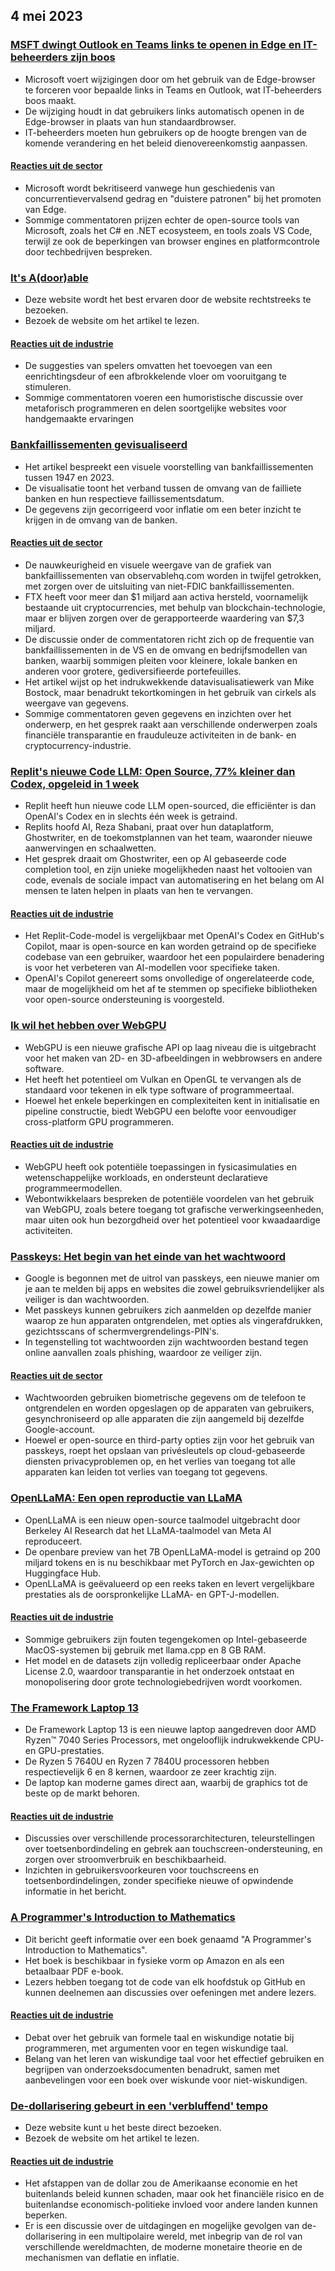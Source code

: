 

<CallToAction />

<Steps>

## 4 mei 2023

### [MSFT dwingt Outlook en Teams links te openen in Edge en IT-beheerders zijn boos](https://www.theverge.com/2023/5/3/23709297/microsoft-edge-force-outlook-teams-web-links-open)

- Microsoft voert wijzigingen door om het gebruik van de Edge-browser te forceren voor bepaalde links in Teams en Outlook, wat IT-beheerders boos maakt.
- De wijziging houdt in dat gebruikers links automatisch openen in de Edge-browser in plaats van hun standaardbrowser.
- IT-beheerders moeten hun gebruikers op de hoogte brengen van de komende verandering en het beleid dienovereenkomstig aanpassen.

#### [Reacties uit de sector](http://news.ycombinator.com/item?id=35800158)

- Microsoft wordt bekritiseerd vanwege hun geschiedenis van concurrentievervalsend gedrag en "duistere patronen" bij het promoten van Edge.
- Sommige commentatoren prijzen echter de open-source tools van Microsoft, zoals het C# en .NET ecosysteem, en tools zoals VS Code, terwijl ze ook de beperkingen van browser engines en platformcontrole door techbedrijven bespreken.

### [It's A(door)able](https://ncase.me/door/)

- Deze website wordt het best ervaren door de website rechtstreeks te bezoeken.
- Bezoek de website om het artikel te lezen.

#### [Reacties uit de industrie](http://news.ycombinator.com/item?id=35800492)

- De suggesties van spelers omvatten het toevoegen van een eenrichtingsdeur of een afbrokkelende vloer om vooruitgang te stimuleren.
- Sommige commentatoren voeren een humoristische discussie over metaforisch programmeren en delen soortgelijke websites voor handgemaakte ervaringen

### [Bankfaillissementen gevisualiseerd](https://observablehq.com/@mbostock/bankfaillissementen)

- Het artikel bespreekt een visuele voorstelling van bankfaillissementen tussen 1947 en 2023.
- De visualisatie toont het verband tussen de omvang van de failliete banken en hun respectieve faillissementsdatum.
- De gegevens zijn gecorrigeerd voor inflatie om een beter inzicht te krijgen in de omvang van de banken.

#### [Reacties uit de sector](http://news.ycombinator.com/item?id=35795975)

- De nauwkeurigheid en visuele weergave van de grafiek van bankfaillissementen van observablehq.com worden in twijfel getrokken, met zorgen over de uitsluiting van niet-FDIC bankfaillissementen.
- FTX heeft voor meer dan $1 miljard aan activa hersteld, voornamelijk bestaande uit cryptocurrencies, met behulp van blockchain-technologie, maar er blijven zorgen over de gerapporteerde waardering van $7,3 miljard.
- De discussie onder de commentatoren richt zich op de frequentie van bankfaillissementen in de VS en de omvang en bedrijfsmodellen van banken, waarbij sommigen pleiten voor kleinere, lokale banken en anderen voor grotere, gediversifieerde portefeuilles.
- Het artikel wijst op het indrukwekkende datavisualisatiewerk van Mike Bostock, maar benadrukt tekortkomingen in het gebruik van cirkels als weergave van gegevens.
- Sommige commentatoren geven gegevens en inzichten over het onderwerp, en het gesprek raakt aan verschillende onderwerpen zoals financiële transparantie en frauduleuze activiteiten in de bank- en cryptocurrency-industrie.

### [Replit's nieuwe Code LLM: Open Source, 77% kleiner dan Codex, opgeleid in 1 week](https://www.latent.space/p/reza-shabani#details)

- Replit heeft hun nieuwe code LLM open-sourced, die efficiënter is dan OpenAI's Codex en in slechts één week is getraind.
- Replits hoofd AI, Reza Shabani, praat over hun dataplatform, Ghostwriter, en de toekomstplannen van het team, waaronder nieuwe aanwervingen en schaalwetten.
- Het gesprek draait om Ghostwriter, een op AI gebaseerde code completion tool, en zijn unieke mogelijkheden naast het voltooien van code, evenals de sociale impact van automatisering en het belang om AI mensen te laten helpen in plaats van hen te vervangen.

#### [Reacties uit de industrie](http://news.ycombinator.com/item?id=35803435)

- Het Replit-Code-model is vergelijkbaar met OpenAI's Codex en GitHub's Copilot, maar is open-source en kan worden getraind op de specifieke codebase van een gebruiker, waardoor het een populairdere benadering is voor het verbeteren van AI-modellen voor specifieke taken.
- OpenAI's Copilot genereert soms onvolledige of ongerelateerde code, maar de mogelijkheid om het af te stemmen op specifieke bibliotheken voor open-source ondersteuning is voorgesteld.

### [Ik wil het hebben over WebGPU](https://cohost.org/mcc/post/1406157-i-want-to-talk-about-webgpu)

- WebGPU is een nieuwe grafische API op laag niveau die is uitgebracht voor het maken van 2D- en 3D-afbeeldingen in webbrowsers en andere software.
- Het heeft het potentieel om Vulkan en OpenGL te vervangen als de standaard voor tekenen in elk type software of programmeertaal.
- Hoewel het enkele beperkingen en complexiteiten kent in initialisatie en pipeline constructie, biedt WebGPU een belofte voor eenvoudiger cross-platform GPU programmeren.

#### [Reacties uit de industrie](http://news.ycombinator.com/item?id=35800988)

- WebGPU heeft ook potentiële toepassingen in fysicasimulaties en wetenschappelijke workloads, en ondersteunt declaratieve programmeermodellen.
- Webontwikkelaars bespreken de potentiële voordelen van het gebruik van WebGPU, zoals betere toegang tot grafische verwerkingseenheden, maar uiten ook hun bezorgdheid over het potentieel voor kwaadaardige activiteiten.

### [Passkeys: Het begin van het einde van het wachtwoord](https://blog.google/technology/safety-security/the-beginning-of-the-end-of-the-password/)

- Google is begonnen met de uitrol van passkeys, een nieuwe manier om je aan te melden bij apps en websites die zowel gebruiksvriendelijker als veiliger is dan wachtwoorden.
- Met passkeys kunnen gebruikers zich aanmelden op dezelfde manier waarop ze hun apparaten ontgrendelen, met opties als vingerafdrukken, gezichtsscans of schermvergrendelings-PIN's.
- In tegenstelling tot wachtwoorden zijn wachtwoorden bestand tegen online aanvallen zoals phishing, waardoor ze veiliger zijn.

#### [Reacties uit de sector](http://news.ycombinator.com/item?id=35801392)

- Wachtwoorden gebruiken biometrische gegevens om de telefoon te ontgrendelen en worden opgeslagen op de apparaten van gebruikers, gesynchroniseerd op alle apparaten die zijn aangemeld bij dezelfde Google-account.
- Hoewel er open-source en third-party opties zijn voor het gebruik van passkeys, roept het opslaan van privésleutels op cloud-gebaseerde diensten privacyproblemen op, en het verlies van toegang tot alle apparaten kan leiden tot verlies van toegang tot gegevens.

### [OpenLLaMA: Een open reproductie van LLaMA](https://github.com/openlm-research/open_llama)

- OpenLLaMA is een nieuw open-source taalmodel uitgebracht door Berkeley AI Research dat het LLaMA-taalmodel van Meta AI reproduceert.
- De openbare preview van het 7B OpenLLaMA-model is getraind op 200 miljard tokens en is nu beschikbaar met PyTorch en Jax-gewichten op Huggingface Hub.
- OpenLLaMA is geëvalueerd op een reeks taken en levert vergelijkbare prestaties als de oorspronkelijke LLaMA- en GPT-J-modellen.

#### [Reacties uit de industrie](http://news.ycombinator.com/item?id=35798888)

- Sommige gebruikers zijn fouten tegengekomen op Intel-gebaseerde MacOS-systemen bij gebruik met llama.cpp en 8 GB RAM.
- Het model en de datasets zijn volledig repliceerbaar onder Apache License 2.0, waardoor transparantie in het onderzoek ontstaat en monopolisering door grote technologiebedrijven wordt voorkomen.

### [The Framework Laptop 13](https://frame.work/blog/announcing-the-framework-laptop-13-powered-by-amd-ryzen)

- De Framework Laptop 13 is een nieuwe laptop aangedreven door AMD Ryzen™ 7040 Series Processors, met ongelooflijk indrukwekkende CPU- en GPU-prestaties.
- De Ryzen 5 7640U en Ryzen 7 7840U processoren hebben respectievelijk 6 en 8 kernen, waardoor ze zeer krachtig zijn.
- De laptop kan moderne games direct aan, waarbij de graphics tot de beste op de markt behoren.

#### [Reacties uit de industrie](http://news.ycombinator.com/item?id=35802210)

- Discussies over verschillende processorarchitecturen, teleurstellingen over toetsenbordindeling en gebrek aan touchscreen-ondersteuning, en zorgen over stroomverbruik en beschikbaarheid.
- Inzichten in gebruikersvoorkeuren voor touchscreens en toetsenbordindelingen, zonder specifieke nieuwe of opwindende informatie in het bericht.

### [A Programmer's Introduction to Mathematics](https://pimbook.org)

- Dit bericht geeft informatie over een boek genaamd "A Programmer's Introduction to Mathematics".
- Het boek is beschikbaar in fysieke vorm op Amazon en als een betaalbaar PDF e-book.
- Lezers hebben toegang tot de code van elk hoofdstuk op GitHub en kunnen deelnemen aan discussies over oefeningen met andere lezers.

#### [Reacties uit de industrie](http://news.ycombinator.com/item?id=35800136)

- Debat over het gebruik van formele taal en wiskundige notatie bij programmeren, met argumenten voor en tegen wiskundige taal.
- Belang van het leren van wiskundige taal voor het effectief gebruiken en begrijpen van onderzoeksdocumenten benadrukt, samen met aanbevelingen voor een boek over wiskunde voor niet-wiskundigen.

### [De-dollarisering gebeurt in een 'verbluffend' tempo](https://www.bloomberg.com/news/articles/2023-04-18/de-dollarization-is-happening-at-a-stunning-pace-jen-says)

- Deze website kunt u het beste direct bezoeken.
- Bezoek de website om het artikel te lezen.

#### [Reacties uit de industrie](http://news.ycombinator.com/item?id=35796915)

- Het afstappen van de dollar zou de Amerikaanse economie en het buitenlands beleid kunnen schaden, maar ook het financiële risico en de buitenlandse economisch-politieke invloed voor andere landen kunnen beperken.
- Er is een discussie over de uitdagingen en mogelijke gevolgen van de-dollarisering in een multipolaire wereld, met inbegrip van de rol van verschillende wereldmachten, de moderne monetaire theorie en de mechanismen van deflatie en inflatie.

</Steps>
